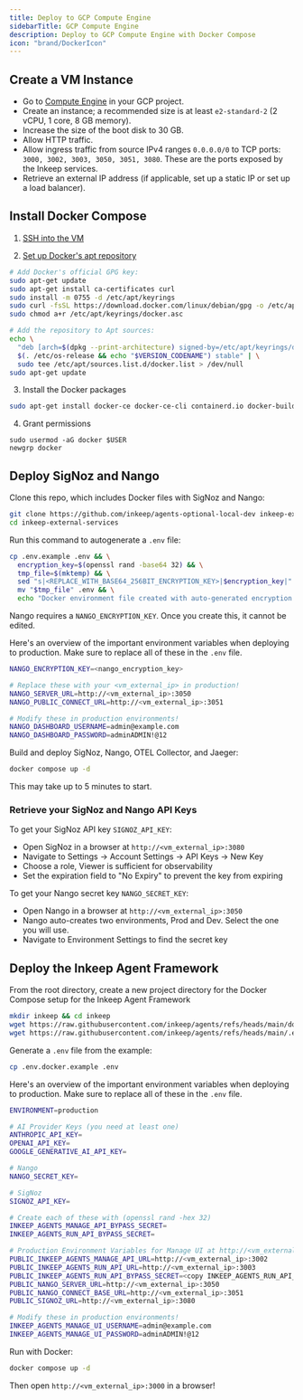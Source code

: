 ```yaml
---
title: Deploy to GCP Compute Engine
sidebarTitle: GCP Compute Engine
description: Deploy to GCP Compute Engine with Docker Compose
icon: "brand/DockerIcon"
---
```


## Create a VM Instance

- Go to [Compute Engine](https://console.cloud.google.com/compute/instances) in your GCP project.
- Create an instance; a recommended size is at least `e2-standard-2` (2 vCPU, 1 core, 8 GB memory).
- Increase the size of the boot disk to 30 GB.
- Allow HTTP traffic.
- Allow ingress traffic from source IPv4 ranges `0.0.0.0/0` to TCP ports: `3000, 3002, 3003, 3050, 3051, 3080`. These are the ports exposed by the Inkeep services.
- Retrieve an external IP address (if applicable, set up a static IP or set up a load balancer).


## Install Docker Compose

1. [SSH into the VM](https://cloud.google.com/compute/docs/connect/standard-ssh)

2. [Set up Docker's apt repository](https://docs.docker.com/engine/install/debian/#install-using-the-repository)
```bash
# Add Docker's official GPG key:
sudo apt-get update
sudo apt-get install ca-certificates curl
sudo install -m 0755 -d /etc/apt/keyrings
sudo curl -fsSL https://download.docker.com/linux/debian/gpg -o /etc/apt/keyrings/docker.asc
sudo chmod a+r /etc/apt/keyrings/docker.asc

# Add the repository to Apt sources:
echo \
  "deb [arch=$(dpkg --print-architecture) signed-by=/etc/apt/keyrings/docker.asc] https://download.docker.com/linux/debian \
  $(. /etc/os-release && echo "$VERSION_CODENAME") stable" | \
  sudo tee /etc/apt/sources.list.d/docker.list > /dev/null
sudo apt-get update
```

3. Install the Docker packages
```bash
sudo apt-get install docker-ce docker-ce-cli containerd.io docker-buildx-plugin docker-compose-plugin
```

4. Grant permissions
```
sudo usermod -aG docker $USER
newgrp docker
```

## Deploy SigNoz and Nango

Clone this repo, which includes Docker files with SigNoz and Nango:
```bash
git clone https://github.com/inkeep/agents-optional-local-dev inkeep-external-services
cd inkeep-external-services
```

Run this command to autogenerate a `.env` file:
```bash
cp .env.example .env && \
  encryption_key=$(openssl rand -base64 32) && \
  tmp_file=$(mktemp) && \
  sed "s|<REPLACE_WITH_BASE64_256BIT_ENCRYPTION_KEY>|$encryption_key|" .env > "$tmp_file" && \
  mv "$tmp_file" .env && \
  echo "Docker environment file created with auto-generated encryption key"
```

Nango requires a `NANGO_ENCRYPTION_KEY`. Once you create this, it cannot be edited.

Here's an overview of the important environment variables when deploying to production. Make sure to replace all of these in the `.env` file.
```bash
NANGO_ENCRYPTION_KEY=<nango_encryption_key>

# Replace these with your <vm_external_ip> in production!
NANGO_SERVER_URL=http://<vm_external_ip>:3050
NANGO_PUBLIC_CONNECT_URL=http://<vm_external_ip>:3051

# Modify these in production environments!
NANGO_DASHBOARD_USERNAME=admin@example.com
NANGO_DASHBOARD_PASSWORD=adminADMIN!@12
```

Build and deploy SigNoz, Nango, OTEL Collector, and Jaeger:
```bash
docker compose up -d
```
This may take up to 5 minutes to start.

### Retrieve your SigNoz and Nango API Keys

To get your SigNoz API key `SIGNOZ_API_KEY`:
- Open SigNoz in a browser at `http://<vm_external_ip>:3080`
- Navigate to Settings → Account Settings → API Keys → New Key
- Choose a role, Viewer is sufficient for observability
- Set the expiration field to "No Expiry" to prevent the key from expiring

To get your Nango secret key `NANGO_SECRET_KEY`:
- Open Nango in a browser at `http://<vm_external_ip>:3050`
- Nango auto-creates two environments, Prod and Dev. Select the one you will use.
- Navigate to Environment Settings to find the secret key

## Deploy the Inkeep Agent Framework

From the root directory, create a new project directory for the Docker Compose setup for the Inkeep Agent Framework
```bash
mkdir inkeep && cd inkeep
wget https://raw.githubusercontent.com/inkeep/agents/refs/heads/main/docker-compose.yml
wget https://raw.githubusercontent.com/inkeep/agents/refs/heads/main/.env.docker.example
```

Generate a `.env` file from the example:
```bash
cp .env.docker.example .env
```

Here's an overview of the important environment variables when deploying to production. Make sure to replace all of these in the `.env` file.
```bash
ENVIRONMENT=production

# AI Provider Keys (you need at least one)
ANTHROPIC_API_KEY=
OPENAI_API_KEY=
GOOGLE_GENERATIVE_AI_API_KEY=

# Nango
NANGO_SECRET_KEY=

# SigNoz
SIGNOZ_API_KEY=

# Create each of these with (openssl rand -hex 32)
INKEEP_AGENTS_MANAGE_API_BYPASS_SECRET=
INKEEP_AGENTS_RUN_API_BYPASS_SECRET=

# Production Environment Variables for Manage UI at http://<vm_external_ip>:3000
PUBLIC_INKEEP_AGENTS_MANAGE_API_URL=http://<vm_external_ip>:3002
PUBLIC_INKEEP_AGENTS_RUN_API_URL=http://<vm_external_ip>:3003
PUBLIC_INKEEP_AGENTS_RUN_API_BYPASS_SECRET=<copy INKEEP_AGENTS_RUN_API_BYPASS_SECRET>
PUBLIC_NANGO_SERVER_URL=http://<vm_external_ip>:3050
PUBLIC_NANGO_CONNECT_BASE_URL=http://<vm_external_ip>:3051
PUBLIC_SIGNOZ_URL=http://<vm_external_ip>:3080

# Modify these in production environments!
INKEEP_AGENTS_MANAGE_UI_USERNAME=admin@example.com
INKEEP_AGENTS_MANAGE_UI_PASSWORD=adminADMIN!@12
```

Run with Docker:
```bash
docker compose up -d
```

Then open `http://<vm_external_ip>:3000` in a browser!
